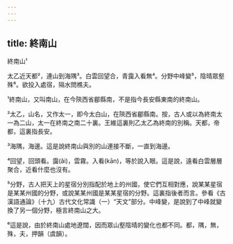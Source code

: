 ```yaml
---
---
---
```

title: 終南山
---




終南山¹

太乙近天都²，連山到海隅³。白雲回望合，青靄入看無⁴。分野中峰變⁵，陰晴眾壑殊⁶。欲投入處宿，隔水問樵夫。

¹終南山，又叫南山，在今陝西省郿縣南，不是指今長安縣東南的終南山。

²太乙，山名，又作太一，即今太白山，在陝西省郿縣南。按，古人或以為終南太一為二山，太一在終南之南二十裏。王維這裏則乙太乙為終南的別稱。天都，帝都，這裏指長安。

³海隅，海邊。這是說終南山與別的山連接不斷，一直到海邊。

⁴回望，回頭看。靄(ǎi)，雲霧。入看(kān)，等於說入眼。這是說，遠看白雲層層聚合，近看什麼也沒有。

⁵分野，古人把天上的星宿分別指配於地上的州國，使它們互相對應，說某某星宿是某某州國的分野，或說某某州國是某某星宿的分野。這裏指後者而言。參看《古漢語通論》（十九）古代文化常識（一）“天文”部分。中峰變，是說到了中峰就變換了另一個分野，極言終南山之大。

⁶這是說，由於終南山處地遼闊，因而眾山壑陰晴的變化也都不同。都，隅，無，殊，夫，押韻（虞韻）。
